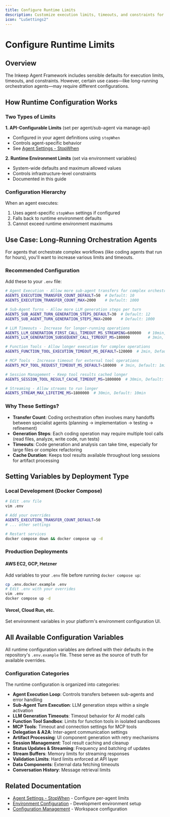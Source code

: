 ```yaml
---
title: Configure Runtime Limits
description: Customize execution limits, timeouts, and constraints for your deployment
icon: "LuSettings2"
---
```


# Configure Runtime Limits

## Overview

The Inkeep Agent Framework includes sensible defaults for execution limits, timeouts, and constraints. However, certain use cases—like long-running orchestration agents—may require different configurations.

## How Runtime Configuration Works

### Two Types of Limits

**1. API-Configurable Limits** (set per agent/sub-agent via manage-api)
- Configured in your agent definitions using `stopWhen`
- Controls agent-specific behavior
- See [Agent Settings - StopWhen](/docs/typescript-sdk/agent-settings#configuring-stopwhen)

**2. Runtime Environment Limits** (set via environment variables)
- System-wide defaults and maximum allowed values
- Controls infrastructure-level constraints
- Documented in this guide

### Configuration Hierarchy

When an agent executes:
1. Uses agent-specific `stopWhen` settings if configured
2. Falls back to runtime environment defaults
3. Cannot exceed runtime environment maximums

## Use Case: Long-Running Orchestration Agents

For agents that orchestrate complex workflows (like coding agents that run for hours), you'll want to increase various limits and timeouts.

### Recommended Configuration

Add these to your `.env` file:

```bash
# Agent Execution - Allow more sub-agent transfers for complex orchestration
AGENTS_EXECUTION_TRANSFER_COUNT_DEFAULT=50  # Default: 10
AGENTS_EXECUTION_TRANSFER_COUNT_MAX=2000    # Default: 1000

# Sub-Agent Turns - Allow more LLM generation steps per turn
AGENTS_SUB_AGENT_TURN_GENERATION_STEPS_DEFAULT=30  # Default: 12
AGENTS_SUB_AGENT_TURN_GENERATION_STEPS_MAX=2000    # Default: 1000

# LLM Timeouts - Increase for longer-running operations
AGENTS_LLM_GENERATION_FIRST_CALL_TIMEOUT_MS_STREAMING=600000   # 10min, Default: 4.5min
AGENTS_LLM_GENERATION_SUBSEQUENT_CALL_TIMEOUT_MS=180000        # 3min, Default: 1.5min

# Function Tools - Allow longer execution for complex operations
AGENTS_FUNCTION_TOOL_EXECUTION_TIMEOUT_MS_DEFAULT=120000  # 2min, Default: 30sec

# MCP Tools - Increase timeout for external tool operations
AGENTS_MCP_TOOL_REQUEST_TIMEOUT_MS_DEFAULT=180000  # 3min, Default: 1min

# Session Management - Keep tool results cached longer
AGENTS_SESSION_TOOL_RESULT_CACHE_TIMEOUT_MS=1800000  # 30min, Default: 5min

# Streaming - Allow streams to run longer
AGENTS_STREAM_MAX_LIFETIME_MS=1800000  # 30min, Default: 10min
```

### Why These Settings?

- **Transfer Count**: Coding orchestration often involves many handoffs between specialist agents (planning → implementation → testing → refinement)
- **Generation Steps**: Each coding operation may require multiple tool calls (read files, analyze, write code, run tests)
- **Timeouts**: Code generation and analysis can take time, especially for large files or complex refactoring
- **Cache Duration**: Keeps tool results available throughout long sessions for artifact processing

## Setting Variables by Deployment Type

### Local Development (Docker Compose)

```bash
# Edit .env file
vim .env

# Add your overrides
AGENTS_EXECUTION_TRANSFER_COUNT_DEFAULT=50
# ... other settings

# Restart services
docker compose down && docker compose up -d
```

### Production Deployments

#### AWS EC2, GCP, Hetzner
Add variables to your `.env` file before running `docker compose up`:

```bash
cp .env.docker.example .env
# Edit .env with your overrides
vim .env
docker compose up -d
```

#### Vercel, Cloud Run, etc.
Set environment variables in your platform's environment configuration UI.

## All Available Configuration Variables

All runtime configuration variables are defined with their defaults in the repository's `.env.example` file. These serve as the source of truth for available overrides.

### Configuration Categories

The runtime configuration is organized into categories:

- **Agent Execution Loop**: Controls transfers between sub-agents and error handling
- **Sub-Agent Turn Execution**: LLM generation steps within a single activation
- **LLM Generation Timeouts**: Timeout behavior for AI model calls
- **Function Tool Sandbox**: Limits for function tools in isolated sandboxes
- **MCP Tools**: Timeout and connection settings for MCP tools
- **Delegation & A2A**: Inter-agent communication settings
- **Artifact Processing**: UI component generation with retry mechanisms
- **Session Management**: Tool result caching and cleanup
- **Status Updates & Streaming**: Frequency and batching of updates
- **Stream Buffers**: Memory limits for streaming responses
- **Validation Limits**: Hard limits enforced at API layer
- **Data Components**: External data fetching timeouts
- **Conversation History**: Message retrieval limits

## Related Documentation

- [Agent Settings - StopWhen](/docs/typescript-sdk/agent-settings#configuring-stopwhen) - Configure per-agent limits
- [Environment Configuration](/docs/community/contributing/environment-configuration) - Development environment setup
- [Configuration Management](/docs/typescript-sdk/configuration) - Workspace configuration
